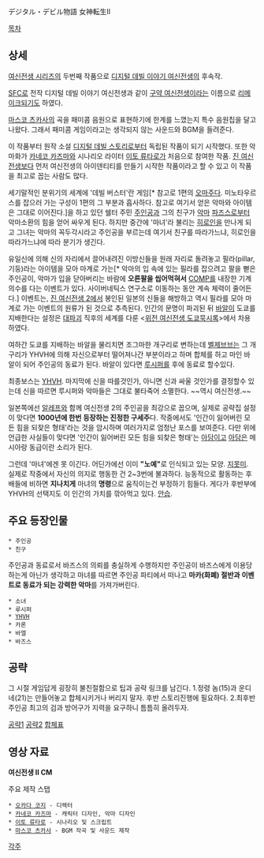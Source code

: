 デジタル・デビル物語 女神転生II

[[목차]]

== 상세 ==
[[여신전생 시리즈]]의 두번째 작품으로 [[디지털 데빌 이야기 여신전생]]의 후속작.

[[SFC]]로 전작 디지털 데빌 이야기 여신전생과 같이 [[구약 여신전생]]이라는 이름으로 [[리메이크]]되기도 하였다.

[[마스코 츠카사]]의 곡을 패미콤 음원으로 표현하기에 한계를 느꼈는지 특수 음원칩을 달고 나왔다. 그래서 패미콤 게임이라고는 생각되지 않는 사운드와 BGM을 들려준다.

이 작품부터 원작 소설 [[디지털 데빌 스토리]]로부터 독립된 작품이 되기 시작했다. 또한 악마화가 [[카네코 카즈마]]와 시나리오 라이터 [[이토 류타로]]가 처음으로 참여한 작품. [[진 여신전생]]보다 먼저 여신전생의 아이덴티티를 만들기 시작한 작품이라고 할 수 있고 이 작품을 최고로 꼽는 사람도 많다.

세기말적인 분위기의 세계에 '데빌 버스터'란 게임[* 참고로 1편의 [[오마주]]다. 미노타우르스를 잡으러 가는 구성이 1편의 그 부분과 흡사하다. 참고로 여기서 얻은 악마와 아이템은 그대로 이어진다.]을 하고 있던 쉘터 주민 [[주인공]]과 그의 친구가 [[악마]] [[파즈스]]로부터 악마소환의 힘을 얻어 싸우게 된다. 하지만 중간에 '마녀'라 불리는 [[히로인]]을 만나게 되고 그녀는 악마의 꼭두각시라고 주인공을 부르는데 여기서 친구를 따라가느냐, 히로인을 따라가느냐에 따라 분기가 생긴다.

유일신에 의해 신의 자리에서 끌어내려진 이방신들을 원래 자리로 돌려놓고 필라(pillar, 기둥)라는 아이템을 모아 마계로 가는[* 악마의 입 속에 있는 필라를 잡으려고 팔을 뻗은 주인공이, 악마가 입을 닫아버리는 바람에 '''오른팔을 씹어먹혀서''' [[COMP]]를 내장한 기계 의수를 다는 이벤트가 있다. 사이버네틱스 연구소로 이동하는 동안 계속 체력이 줄어든다.] 이벤트는, [[진 여신전생 2]]에서 봉인된 일본의 신들을 해방하고 역시 필라를 모아 마계로 가는 이벤트의 원류가 된 것으로 추측된다. 인간의 문명이 파괴된 뒤 [[바알]]이 도쿄를 지배한다는 설정은 [[대파괴]] 직후의 세계를 다룬 <[[위전 여신전생 도쿄묵시록]]>에서 차용하였다.

여하간 도쿄를 지배하는 바알을 물리치면 조그마한 개구리로 변하는데 [[벨제브브]]는 그 개구리가 YHVH에 의해 자신으로부터 떨어져나간 부분이라고 하며 합체를 하고 마인 바알이 되어 주인공의 동료가 된다.  바알이 있다면 [[루시퍼]]를 후에 동료로 할수있다.

최종보스는 [[YHVH]]. 마지막에 신을 따를것인가, 아니면 신과 싸울 것인가를 결정할수 있는데 신을 따르면 루시퍼와 악마들은 그대로 불타죽어 소멸한다. ~~역시 여신전생.~~

일본쪽에선 [[알레프]]와 함께 여신전생 2의 주인공을 최강으로 꼽으며, 실제로 공략집 설정이 맞다면 '''1000년에 한번 등장하는 진정한 구세주'''다. 작중에서도 '인간이 잃어버린 모든 힘을 되찾은 형태'라는 것을 암시하며 여러가지로 엄청난 포스를 보여준다. 다만 위에 언급한 사실들이 맞다면 '인간이 잃어버린 모든 힘을 되찾은 형태'는 [[아담]]이고 [[아담]]은 메시아랑 동급이란 소리가 된다.

그런데 '마녀'에겐 못 이긴다. 어딘가에선 이미 '''"노예"'''로 인식되고 있는 모양. [[지못미]]. 실제로 작중에서 자신의 의지로 행동한 건 2~3번에 불과하다. 능동적으로 활동하는 후배들에 비하면 '''지나치게''' 마녀의 '''명령'''으로 움직이는건 부정하기 힘들다. 게다가 후반부에 YHVH의 선택지도 이 인간의 가치를 깎아먹고 있다. [[안습]].

== 주요 등장인물 ==
 * 주인공
 * 친구
주인공과 동료로서 바즈스의 의뢰를 충실하게 수행하지만 주인공이 바즈스에게 이용당하는게 아닌가 생각하고 마녀를 따르면 주인공 파티에서 떠나고 '''마카(화폐) 절반과 이벤트로 동료가 되는 강력한 악마'''를 가져가버린다.
 * 소녀
 * 루시퍼
 * [[YHVH]]
 * 카론
 * 바엘
 * 바즈스

== 공략 ==
그 시절 게임답게 굉장히 불친절함으로 팁과 공략 링크를 남긴다.
1.정령 놈(15)과 운디네(21)는 만들어놓고 합체시키거나 버리지 말자. 후반 스토리진행에 필요하다.
2.최후반 주인공 최고의 검과 방어구가 지력을 요구하니 틈틈히 올려두자.

[http://blog.naver.com/chowon2080?Redirect=Log&logNo=120096055720 공략1]
[http://blog.daum.net/megaten/17463889 공략2]
[http://gamehon.com/260 합체표]

== 영상 자료 ==
{{{#!html
<object width="420" height="315"><param name="movie" value="http://www.youtube.com/v/DkzS4MypCIM?hl=ko_KR&amp;version=3"></param><param name="allowFullScreen" value="true"></param><param name="allowscriptaccess" value="always"></param><embed src="http://www.youtube.com/v/DkzS4MypCIM?hl=ko_KR&amp;version=3" type="application/x-shockwave-flash" width="420" height="315" allowscriptaccess="always" allowfullscreen="true"></embed></object>
}}}
''' 여신전생 II CM '''

주요 제작 스탭
 * [[오카다 코지]] - 디렉터
 * [[카네코 카즈마]] - 캐릭터 디자인, 악마 디자인
 * [[이토 류타로]] - 시나리오 및 스크립트
 * [[마스코 츠카사]] - BGM 작곡 및 사운드 제작

[[각주]]
